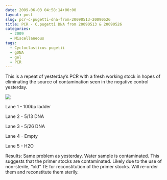 ```yaml
---
date: 2009-06-03 04:58:14+00:00
layout: post
slug: pcr-c-pugetti-dna-from-20090513-20090526
title: PCR - C.pugetti DNA from 20090513 & 20090526
categories:
  - 2009
  - Miscellaneous
tags:
  - Cycloclasticus pugetii
  - gDNA
  - gel
  - PCR
---
```


This is a repeat of yesterday's PCR with a fresh working stock in hopes of eliminating the source of contamination seen in the negative control yesterday.

![](https://eagle.fish.washington.edu/Arabidopsis/20090603.JPG)

Lane 1 - 100bp ladder

Lane 2 - 5/13 DNA

Lane 3 - 5/26 DNA

Lane 4 - Empty

Lane 5 - H2O

Results: Same problem as yesterday. Water sample is contaminated. This suggests that the primer stocks are contaminated. Likely due to the use of non-sterile, "old" TE for reconstitution of the primer stocks. Will re-order them and reconstitute them sterily.
